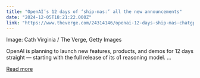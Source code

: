 ```yaml
---
title: "OpenAI’s 12 days of ‘ship-mas:’ all the new announcements"
date: "2024-12-05T18:21:22.000Z"
link: "https://www.theverge.com/24314146/openai-12-days-ship-mas-chatgpt-sora-o1-update"
---
```


Image: Cath Virginia / The Verge, Getty Images
    

  
OpenAI is planning to launch new features, products, and demos for 12 days straight — starting with the full release of its o1 reasoning model.
...

[Read more](https://www.theverge.com/24314146/openai-12-days-ship-mas-chatgpt-sora-o1-update)
